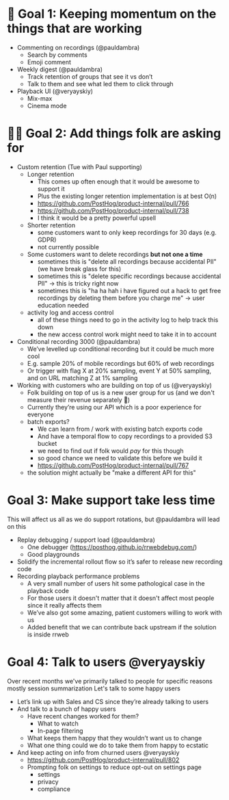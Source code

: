 # 🚀 Goal 1: Keeping momentum on the things that are working

* Commenting on recordings (@pauldambra)
    * Search by comments
    * Emoji comment
* Weekly digest (@pauldambra)
    * Track retention of groups that see it vs don’t
    * Talk to them and see what led them to click through
* Playback UI (@veryayskiy)
    * Mix-max
    * Cinema mode

# 👩‍🔬 Goal 2: Add things folk are asking for

* Custom retention (Tue with Paul supporting)
    * Longer retention
        * This comes up often enough that it would be awesome to support it
        * Plus the existing longer retention implementation is at best O(n)
        * https://github.com/PostHog/product-internal/pull/766
        * https://github.com/PostHog/product-internal/pull/738
        * I think it would be a pretty powerful upsell
    * Shorter retention
        * some customers want to only keep recordings for 30 days (e.g. GDPR)
        * not currently possible
    * Some customers want to delete recordings **but not one a time**
        * sometimes this is "delete all recordings because accidental PII" (we have break glass for this)
        * sometimes this is "delete specific recordings because accidental PII" -> this is tricky right now
        * sometimes this is "ha ha hah i have figured out a hack to get free recordings by deleting them before you charge me" -> user education needed
   * activity log and access control
        * all of these things need to go in the activity log to help track this down
        * the new access control work might need to take it in to account
* Conditional recording 3000 (@pauldambra)
    * We’ve levelled up conditional recording but it could be much more cool
    * E.g. sample 20% of mobile recordings but 60% of web recordings
    * Or trigger with flag X at 20% sampling, event Y at 50% sampling, and on URL matching Z at 1% sampling
* Working with customers who are building on top of us (@veryayskiy)
    * Folk building on top of us is a new user group for us (and we don't measure their revenue separately 🤔)
    * Currently they’re using our API which is a poor experience for everyone
    * batch exports?
        * We can learn from / work with existing batch exports code
        * And have a temporal flow to copy recordings to a provided S3 bucket
        * we need to find out if folk would _pay_ for this though
        * so good chance we need to validate this before we build it
        * https://github.com/PostHog/product-internal/pull/767
    * the solution might actually be "make a different API for this"

# Goal 3: Make support take less time

This will affect us all as we do support rotations, but @pauldambra will lead on this

* Replay debugging / support load (@pauldambra)
    * One debugger (https://posthog.github.io/rrwebdebug.com/)
    * Good playgrounds
* Solidify the incremental rollout flow so it’s safer to release new recording code
* Recording playback performance problems
    * A very small number of users hit some pathological case in the playback code
    * For those users it doesn't matter that it doesn't affect most people since it really affects them
    * We’ve also got some amazing, patient customers willing to work with us
    * Added benefit that we can contribute back upstream if the solution is inside rrweb

# Goal 4: Talk to users @veryayskiy

Over recent months we've primarily talked to people for specific reasons mostly session summarization
Let's talk to some happy users

* Let’s link up with Sales and CS since they’re already talking to users
* And talk to a bunch of happy users
    * Have recent changes worked for them?
       * What to watch
       * In-page filtering
    * What keeps them happy that they wouldn’t want us to change
    * What one thing could we do to take them from happy to ecstatic
* And keep acting on info from churned users @veryayskiy 
    * https://github.com/PostHog/product-internal/pull/802 
    * Prompting folk on settings to reduce opt-out on settings page
        * settings
        * privacy
        * compliance
